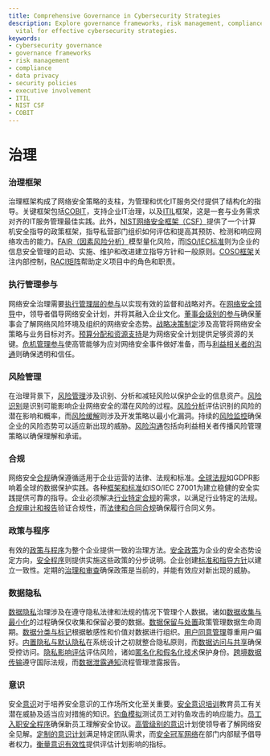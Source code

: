 ```yaml
---
title: Comprehensive Governance in Cybersecurity Strategies
description: Explore governance frameworks, risk management, compliance, and policies
  vital for effective cybersecurity strategies.
keywords:
- cybersecurity governance
- governance frameworks
- risk management
- compliance
- data privacy
- security policies
- executive involvement
- ITIL
- NIST CSF
- COBIT
---
```


# 治理

### 治理框架

治理框架构成了网络安全策略的支柱，为管理和优化IT服务交付提供了结构化的指导。关键框架包括[COBIT](/governance/governance_frameworks/cobit/)，支持企业IT治理，以及[ITIL](/governance/governance_frameworks/itil/)框架，这是一套与业务需求对齐的IT服务管理最佳实践。此外，[NIST网络安全框架（CSF）](/governance/governance_frameworks/nist_cybersecurity_framework_csf/)提供了一个计算机安全指导的政策框架，指导私营部门组织如何评估和提高其预防、检测和响应网络攻击的能力。[FAIR（因素风险分析）](/governance/governance_frameworks/fair_factor_analysis_of_information_risk/)模型量化风险，而[ISO/IEC标准](/governance/governance_frameworks/isoiec_standards/)则为企业的信息安全管理的启动、实施、维护和改进建立指导方针和一般原则。[COSO框架](/governance/governance_frameworks/coso_framework/)关注内部控制，[RACI矩阵](/governance/governance_frameworks/raci_matrix/)帮助定义项目中的角色和职责。

### 执行管理参与

网络安全治理需要[执行管理层的参与](/governance/executive_management_involvement)以实现有效的监督和战略对齐。在[网络安全领导](/governance/executive_management_involvement/cybersecurity_leadership/)中，领导者倡导网络安全计划，并将其融入企业文化。[董事会级别的参与](/governance/executive_management_involvement/board-level_engagement/)确保董事会了解网络风险环境及组织的网络安全态势。[战略决策制定](/governance/executive_management_involvement/strategic_decision-making/)涉及高管将网络安全策略与业务目标对齐。[预算分配和资源支持](/governance/executive_management_involvement/budget_allocation_and_resource_support/)是为网络安全计划提供足够资源的关键。[危机管理参与](/governance/executive_management_involvement/crisis_management_participation/)使高管能够为应对网络安全事件做好准备，而与[利益相关者的沟通](/governance/executive_management_involvement/communication_with_stakeholders/)则确保透明和信任。

### 风险管理

在治理背景下，[风险管理](/governance/risk_management)涉及识别、分析和减轻风险以保护企业的信息资产。[风险识别](/governance/risk_management/risk_identification/)是识别可能影响企业网络安全的潜在风险的过程。[风险分析](/governance/risk_management/risk_analysis/)评估识别的风险的潜在影响和概率，而[风险缓解](/governance/risk_management/risk_mitigation/)则涉及开发策略以最小化漏洞。持续的[风险监控](/governance/risk_management/risk_monitoring/)确保企业的风险态势可以适应新出现的威胁。[风险沟通](/governance/risk_management/risk_communication/)包括向利益相关者传播风险管理策略以确保理解和承诺。

### 合规

网络安全[合规](/governance/compliance)确保遵循适用于企业运营的法律、法规和标准。[全球法规](/governance/compliance/global_regulations/)如GDPR影响着全球的数据保护实践。各种[框架和标准](/governance/compliance/frameworks_and_standards/)如ISO/IEC 27001为建立稳健的安全实践提供可靠的指导。企业必须解决[行业特定合规](/governance/compliance/sector-specific_compliance/)的需求，以满足行业特定的法规。[合规审计和报告](/governance/compliance/compliance_auditing_and_reporting/)验证合规性，而[法律和合同合规](/governance/compliance/legal_and_contractual_compliance/)确保履行合同义务。

### 政策与程序

有效的[政策与程序](/governance/policies_&_procedures)为整个企业提供一致的治理方法。[安全政策](/governance/policies_&_procedures/security_policies/)为企业的安全态势设定方向，[安全程序](/governance/policies_&_procedures/security_procedures/)则提供实施这些政策的分步说明。企业创建[标准和指导方针](/governance/policies_&_procedures/standards_and_guidelines/)以建立一致性。定期的[治理和审查](/governance/policies_&_procedures/governance_and_review/)确保政策是当前的，并能有效应对新出现的威胁。

### 数据隐私

[数据隐私](/governance/data_privacy)治理涉及在遵守隐私法律和法规的情况下管理个人数据。诸如[数据收集与最小化](/governance/data_privacy/data_collection_&_minimization/)的过程确保仅收集和保留必要的数据。[数据保留与处置](/governance/data_privacy/data_retention_&_disposal/)政策管理数据生命周期。[数据分类与标记](/governance/data_privacy/data_classification_&_labeling/)根据敏感性和价值对数据进行组织。[用户同意管理](/governance/data_privacy/user_consent_management/)尊重用户偏好。[内置隐私与默认隐私](/governance/data_privacy/privacy_by_design_&_default/)在系统设计之初就整合隐私原则，而[数据访问与共享](/governance/data_privacy/data_access_&_sharing/)确保受控访问。[隐私影响评估](/governance/data_privacy/privacy_impact_assessments/)评估风险，诸如[匿名化和假名化技术](/governance/data_privacy/anonymization_&_pseudonymization_techniques/)保护身份。[跨境数据传输](/governance/data_privacy/cross-border_data_transfers/)遵守国际法规，而[数据泄露通知](/governance/data_privacy/data_breach_notification/)流程管理泄露报告。

### 意识

安全[意识](/governance/awareness)对于培养安全意识的工作场所文化至关重要。[安全意识培训](/governance/awareness/security_awareness_training/)教育员工有关潜在威胁及适当应对措施的知识。[钓鱼模拟](/governance/awareness/phishing_simulations/)测试员工对钓鱼攻击的响应能力。[员工入职安全程序](/governance/awareness/employee_onboarding_security_programs/)确保新员工理解安全协议。[高管级别的意识](/governance/awareness/executive-level_awareness/)计划使领导者了解网络安全见解。[定制的意识计划](/governance/awareness/tailored_awareness_programs/)满足特定团队需求，而[安全冠军网络](/governance/awareness/security_champions_network/)在部门内部赋予倡导者权力。[衡量意识有效性](/governance/awareness/measuring_awareness_effectiveness/)提供评估计划影响的指标。